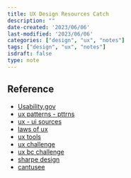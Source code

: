 ```yaml
---
title: UX Design Resources Catch
description: ""
date-created: '2023/06/06'
last-modified: '2023/06/06'
categories: ["design", "ux", "notes"]
tags: ["design", "ux", "notes"]
isdraft: false
type: note
---
```



## Reference 

- [Usability.gov](https://www.usability.gov/)
- [ux patterns - pttrns](https://www.pttrns.com/)
- [ux - ui sources](https://www.uisources.com/)
- [laws of ux](https://lawsofux.com/)
- [ux tools ](https://uxtools.co/challenges/)
- [ux challenge](https://www.uxchallenge.co/)
- [ux bc challenge](https://www.uxwbchallenge.com/challenges)
- [sharpe design](https://sharpen.design/)
- [cantusee](https://cantunsee.space/)